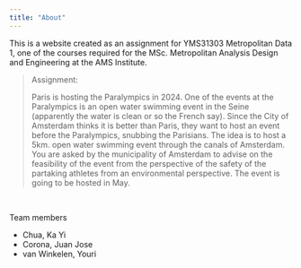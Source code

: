 ```yaml
---
title: "About"
---
```


This is a website created as an assignment for YMS31303 Metropolitan Data 1, one of the courses required for the MSc. Metropolitan Analysis Design and Engineering at the AMS Institute.

> Assignment:
>
> Paris is hosting the Paralympics in 2024. One of the events at the Paralympics is an open water swimming event in the Seine (apparently the water is clean or so the French say). Since the City of Amsterdam thinks it is better than Paris, they want to host an event before the Paralympics, snubbing the Parisians. The idea is to host a 5km. open water swimming event through the canals of Amsterdam. You are asked by the municipality of Amsterdam to advise on the feasibility of the event from the perspective of the safety of the partaking athletes from an environmental perspective. The event is going to be hosted in May. 

<br>

Team members

* Chua, Ka Yi
* Corona, Juan Jose
* van Winkelen, Youri
